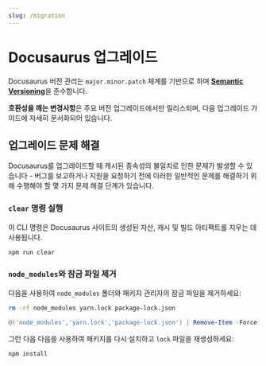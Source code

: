```yaml
---
slug: /migration
---
```


# Docusaurus 업그레이드

Docusaurus 버전 관리는 `major.minor.patch` 체계를 기반으로 하며 [**Semantic Versioning**](https://semver.org/)을 준수합니다.

**호환성을 깨는 변경사항**은 주요 버전 업그레이드에서만 릴리스되며, 다음 업그레이드 가이드에 자세히 문서화되어 있습니다.


<DocCardList />

## 업그레이드 문제 해결

Docusaurus를 업그레이드할 때 캐시된 종속성의 불일치로 인한 문제가 발생할 수 있습니다 - 버그를 보고하거나 지원을 요청하기 전에 이러한 일반적인 문제를 해결하기 위해 수행해야 할 몇 가지 문제 해결 단계가 있습니다.

### `clear` 명령 실행

이 CLI 명령은 Docusaurus 사이트의 생성된 자산, 캐시 및 빌드 아티팩트를 지우는 데 사용됩니다.

```bash npm2yarn
npm run clear
```

### `node_modules`와 잠금 파일 제거

다음을 사용하여 `node_modules` 폴더와 패키지 관리자의 잠금 파일을 제거하세요:

<Tabs>
<TabItem label="Bash" value="bash">

```bash
rm -rf node_modules yarn.lock package-lock.json
```

</TabItem>
<TabItem label="PowerShell" value="powershell">

```powershell
@('node_modules','yarn.lock','package-lock.json') | Remove-Item -Force -Recurse -ErrorAction SilentlyContinue
```

</TabItem>
</Tabs>

그런 다음 다음을 사용하여 패키지를 다시 설치하고 `lock` 파일을 재생성하세요:

```bash npm2yarn
npm install
```
